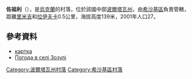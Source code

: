 {{coord|49|43|50|N|33|54|32|E|scale:100000_region:UA|display=title}}

'''佐祖利'''（{{lang-uk|Зозулі}}），是[[烏克蘭|烏克蘭]]的村落，位於該國中部[[波爾塔瓦州|波爾塔瓦州]]，由[[希沙基區|希沙基區]]負責管轄，距離[[里米吉|里米吉]]和[[拉伊夫卡_(希沙基區)|拉伊夫卡]]0.5公里，海拔高度139米，2001年人口27。

==參考資料==
*[http://gska2.rada.gov.ua/pls/z7502/A005?rdat1=26.04.2009&rf7571=27007 картка]{{dead link|date=2017年11月 |bot=InternetArchiveBot |fix-attempted=yes }}
* [http://weather.in.ua/ua/poltavskaja/9086 Погода в селі Зозулі]{{Wayback|url=http://weather.in.ua/ua/poltavskaja/9086 |date=20160305083643 }}

{{DEFAULTSORT:Зозулі}}
[[Category:波爾塔瓦州村落|Category:波爾塔瓦州村落]]
[[Category:希沙基區村落|Category:希沙基區村落]]


{{Poltava-geo-stub}}